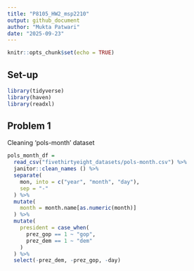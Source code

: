 ```yaml
---
title: "P8105_HW2_msp2210"
output: github_document
author: "Mukta Patwari"
date: "2025-09-23"
---
```


```r
knitr::opts_chunk$set(echo = TRUE)
```

## Set-up
```r
library(tidyverse)
library(haven)
library(readxl)
```

## Problem 1

Cleaning 'pols-month' dataset
```r
pols_month_df =
  read_csv("fivethirtyeight_datasets/pols-month.csv") %>% 
  janitor::clean_names () %>% 
  separate(
    mon, into = c("year", "month", "day"),
    sep = "-"
  ) %>% 
  mutate(
    month = month.name[as.numeric(month)]
  ) %>% 
  mutate(
    president = case_when(
      prez_gop == 1 ~ "gop",
      prez_dem == 1 ~ "dem"
    )
  ) %>% 
  select(-prez_dem, -prez_gop, -day)
```

